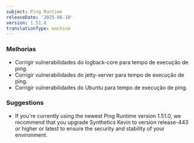 ```yaml
---
subject: Ping Runtime
releaseDate: '2025-06-10'
version: 1.51.0
translationType: machine
---
```


### Melhorias

* Corrigir vulnerabilidades do logback-core para tempo de execução de ping.
* Corrigir vulnerabilidades do jetty-server para tempo de execução de ping.
* Corrigir vulnerabilidades do Ubuntu para tempo de execução de ping.

### Suggestions

* If you&apos;re currently using the newest Ping Runtime version 1.51.0, we recommend that you upgrade Synthetics Kevin to version release-443 or higher or latest to ensure the security and stability of your environment.